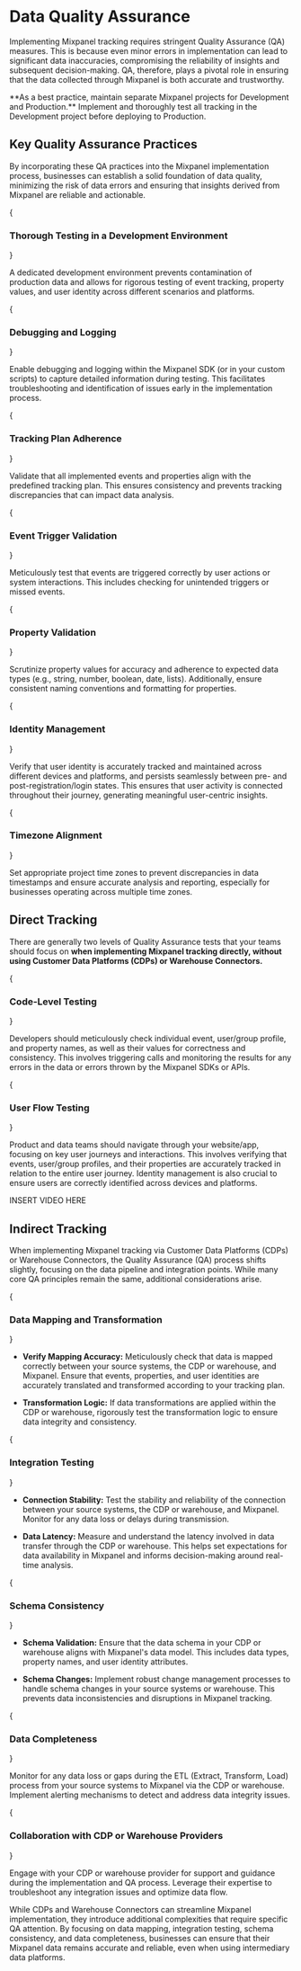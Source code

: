 
# Data Quality Assurance

Implementing Mixpanel tracking requires stringent Quality Assurance (QA) measures. This is because even minor errors in implementation can lead to significant data inaccuracies, compromising the reliability of insights and subsequent decision-making. QA, therefore, plays a pivotal role in ensuring that the data collected through Mixpanel is both accurate and trustworthy.

<Callout type="info">
**As a best practice, maintain separate Mixpanel projects for Development and Production.** Implement and thoroughly test all tracking in the Development project before deploying to Production.
</Callout>

## Key Quality Assurance Practices

By incorporating these QA practices into the Mixpanel implementation process, businesses can establish a solid foundation of data quality, minimizing the risk of data errors and ensuring that insights derived from Mixpanel are reliable and actionable.


<Steps>

{<h3>Thorough Testing in a Development Environment</h3>}

A dedicated development environment prevents contamination of production data and allows for rigorous testing of event tracking, property values, and user identity across different scenarios and platforms.

{<h3>Debugging and Logging</h3>}

Enable debugging and logging within the Mixpanel SDK (or in your custom scripts) to capture detailed information during testing. This facilitates troubleshooting and identification of issues early in the implementation process.

{<h3>Tracking Plan Adherence</h3>}

Validate that all implemented events and properties align with the predefined tracking plan. This ensures consistency and prevents tracking discrepancies that can impact data analysis.

{<h3>Event Trigger Validation</h3>}

Meticulously test that events are triggered correctly by user actions or system interactions. This includes checking for unintended triggers or missed events.

{<h3>Property Validation</h3>}

Scrutinize property values for accuracy and adherence to expected data types (e.g., string, number, boolean, date, lists). Additionally, ensure consistent naming conventions and formatting for properties.

{<h3>Identity Management</h3>}

Verify that user identity is accurately tracked and maintained across different devices and platforms, and persists seamlessly between pre- and post-registration/login states. This ensures that user activity is connected throughout their journey, generating meaningful user-centric insights.

{<h3>Timezone Alignment</h3>}
 
Set appropriate project time zones to prevent discrepancies in data timestamps and ensure accurate analysis and reporting, especially for businesses operating across multiple time zones.

</Steps>

## Direct Tracking

There are generally two levels of Quality Assurance tests that your teams should focus on **when implementing Mixpanel tracking directly, without using Customer Data Platforms (CDPs) or Warehouse Connectors.**

<Steps>

{<h3>Code-Level Testing</h3>}

Developers should meticulously check individual event, user/group profile, and property names, as well as their values for correctness and consistency. This involves triggering calls and monitoring the results for any errors in the data or errors thrown by the Mixpanel SDKs or APIs.

{<h3>User Flow Testing</h3>}

Product and data teams should navigate through your website/app, focusing on key user journeys and interactions. This involves verifying that events, user/group profiles, and their properties are accurately tracked in relation to the entire user journey. Identity management is also crucial to ensure users are correctly identified across devices and platforms.

</Steps>

INSERT VIDEO HERE

## Indirect Tracking

When implementing Mixpanel tracking via Customer Data Platforms (CDPs) or Warehouse Connectors, the Quality Assurance (QA) process shifts slightly, focusing on the data pipeline and integration points. While many core QA principles remain the same, additional considerations arise.

<Steps>

{<h3>Data Mapping and Transformation</h3>}

- **Verify Mapping Accuracy:** Meticulously check that data is mapped correctly between your source systems, the CDP or warehouse, and Mixpanel. Ensure that events, properties, and user identities are accurately translated and transformed according to your tracking plan.

- **Transformation Logic:** If data transformations are applied within the CDP or warehouse, rigorously test the transformation logic to ensure data integrity and consistency.

{<h3>Integration Testing</h3>}

- **Connection Stability:** Test the stability and reliability of the connection between your source systems, the CDP or warehouse, and Mixpanel. Monitor for any data loss or delays during transmission.

- **Data Latency:** Measure and understand the latency involved in data transfer through the CDP or warehouse. This helps set expectations for data availability in Mixpanel and informs decision-making around real-time analysis.

{<h3>Schema Consistency</h3>}

- **Schema Validation:** Ensure that the data schema in your CDP or warehouse aligns with Mixpanel's data model. This includes data types, property names, and user identity attributes.

- **Schema Changes:** Implement robust change management processes to handle schema changes in your source systems or warehouse. This prevents data inconsistencies and disruptions in Mixpanel tracking.

{<h3>Data Completeness</h3>}

Monitor for any data loss or gaps during the ETL (Extract, Transform, Load) process from your source systems to Mixpanel via the CDP or warehouse. Implement alerting mechanisms to detect and address data integrity issues.

{<h3>Collaboration with CDP or Warehouse Providers</h3>}

Engage with your CDP or warehouse provider for support and guidance during the implementation and QA process. Leverage their expertise to troubleshoot any integration issues and optimize data flow.

</Steps>

While CDPs and Warehouse Connectors can streamline Mixpanel implementation, they introduce additional complexities that require specific QA attention. By focusing on data mapping, integration testing, schema consistency, and data completeness, businesses can ensure that their Mixpanel data remains accurate and reliable, even when using intermediary data platforms.